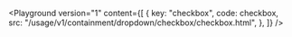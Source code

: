 

<Playground
	version="1"
	content={[
		{
			key: "checkbox",
			code: checkbox,
			src: "/usage/v1/containment/dropdown/checkbox/checkbox.html",
		},
	]}
/>
